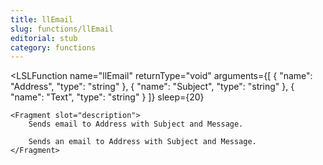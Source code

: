 ```yaml
---
title: llEmail
slug: functions/llEmail
editorial: stub
category: functions
---
```


<LSLFunction
	name="llEmail"
	returnType="void"
	arguments={[
	{
		"name": "Address",
		"type": "string"
	},
	{
		"name": "Subject",
		"type": "string"
	},
	{
		"name": "Text",
		"type": "string"
	}
]}
	sleep={20}
>
	<Fragment slot="description">
		Sends email to Address with Subject and Message.
		
		Sends an email to Address with Subject and Message.
	</Fragment>
</LSLFunction>
